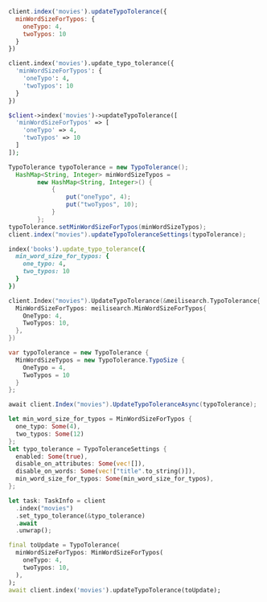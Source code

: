<CodeGroup>

```javascript JS
client.index('movies').updateTypoTolerance({
  minWordSizeForTypos: {
    oneTypo: 4,
    twoTypos: 10
  }
})
```

```python Python
client.index('movies').update_typo_tolerance({
  'minWordSizeForTypos': {
    'oneTypo': 4,
    'twoTypos': 10
  }
})
```

```php PHP
$client->index('movies')->updateTypoTolerance([
  'minWordSizeForTypos' => [
    'oneTypo' => 4,
    'twoTypos' => 10
  ]
]);
```

```java Java
TypoTolerance typoTolerance = new TypoTolerance();
  HashMap<String, Integer> minWordSizeTypos =
        new HashMap<String, Integer>() {
            {
                put("oneTypo", 4);
                put("twoTypos", 10);
            }
        };
typoTolerance.setMinWordSizeForTypos(minWordSizeTypos);
client.index("movies").updateTypoToleranceSettings(typoTolerance);
```

```ruby Ruby
index('books').update_typo_tolerance({
  min_word_size_for_typos: {
    one_typo: 4,
    two_typos: 10
  }
})
```

```go Go
client.Index("movies").UpdateTypoTolerance(&meilisearch.TypoTolerance{
  MinWordSizeForTypos: meilisearch.MinWordSizeForTypos{
    OneTypo: 4,
    TwoTypos: 10,
  },
})
```

```csharp C#
var typoTolerance = new TypoTolerance {
  MinWordSizeTypos = new TypoTolerance.TypoSize {
    OneTypo = 4,
    TwoTypos = 10
  }
};

await client.Index("movies").UpdateTypoToleranceAsync(typoTolerance);
```

```rust Rust
let min_word_size_for_typos = MinWordSizeForTypos {
  one_typo: Some(4),
  two_typos: Some(12)
};
let typo_tolerance = TypoToleranceSettings {
  enabled: Some(true),
  disable_on_attributes: Some(vec![]),
  disable_on_words: Some(vec!["title".to_string()]),
  min_word_size_for_typos: Some(min_word_size_for_typos),
};

let task: TaskInfo = client
  .index("movies")
  .set_typo_tolerance(&typo_tolerance)
  .await
  .unwrap();
```

```dart Dart
final toUpdate = TypoTolerance(
  minWordSizeForTypos: MinWordSizeForTypos(
    oneTypo: 4,
    twoTypos: 10,
  ),
);
await client.index('movies').updateTypoTolerance(toUpdate);
```
</CodeGroup>